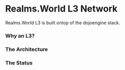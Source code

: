 # Realms.World L3 Network

Realms.World L3 is built ontop of the dojoengine stack.

### Why an L3?


### The Architecture


### The Status